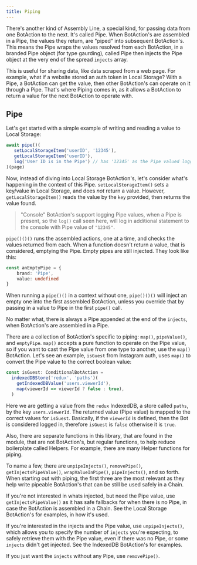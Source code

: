 ---
title: Piping
---

There's another kind of Assembly Line, a special kind, for passing data from one BotAction to the next. It's called Pipe. When BotAction's are assembled in a Pipe, the values they return, are "piped" into subsequent BotAction's. This means the Pipe wraps the values resolved from each BotAction, in a branded Pipe object (for type gaurding), called Pipe then injects the Pipe object at the very end of the spread `injects` array.

This is useful for sharing data, like data scraped from a web page. For example, what if a website stored an auth token in Local Storage? With a Pipe, a BotAction can get the value, then other BotAction's can operate on it through a Pipe. That's where Piping comes in, as it allows a BotAction to return a value for the next BotAction to operate with.

## Pipe

Let's get started with a simple example of writing and reading a value to Local Storage:
```typescript
await pipe()(
   setLocalStorageItem('userID', '12345'),
   getLocalStorageItem('userID'),
   log('User ID is in the Pipe') // has '12345' as the Pipe valued logged to console
)(page)
```
Now, instead of diving into Local Storage BotAction's, let's consider what's happening in the context of this Pipe. `setLocalStorageItem()` sets a key/value in Local Storage, and does *not* return a value. However, `getLocalStorageItem()` reads the value by the `key` provided, then returns the value found. 

> "Console" BotAction's support logging Pipe values, when a Pipe is present, so the `log()` call seen here, will log in additional statement to the console with Pipe value of `"12345"`.

`pipe()()()` runs the assembled actions, one at a time, and checks the values returned from each. When a function doesn't return a value, that is considered, emptying the Pipe. Empty pipes are still injected. They look like this:

```typescript
const anEmptyPipe = {
    brand: 'Pipe',
    value: undefined
}
```
When running a `pipe()()` in a context without one, `pipe()()()` will inject an empty one into the first assembled BotAction, unless you override that by passing in a value to Pipe in the first `pipe()` call.

No matter what, there is always a Pipe appended at the end of the `injects`, when BotAction's are assembled in a Pipe.

There are a collection of BotAction's specific to piping: `map()`, `pipeValue()`, and `emptyPipe`. `map()` accepts a pure function to operate on the Pipe value, so if you want to cast the Pipe value from one type to another, use the `map()` BotAction. Let's see an example, `isGuest` from Instagram auth, uses `map()` to convert the Pipe value to the correct boolean value:
```typescript
const isGuest: ConditionalBotAction = 
  indexedDBStore('redux', 'paths')(
    getIndexedDBValue('users.viewerId'),
    map(viewerId => viewerId ? false : true),
  )
```
Here we are getting a value from the `redux` IndexedDB, a store called `paths`, by the key `users.viewerId`. The returned value (Pipe value) is mapped to the correct values for `isGuest`. Basically, if the `viewerId` is defined, then the Bot is considered logged in, therefore `isGuest` is `false` otherwise it is `true`.

Also, there are separate functions in this library, that are found in the module, that are not BotAction's, but regular functions, to help reduce boilerplate called Helpers. For example, there are many Helper functions for piping.

To name a few, there are `unpipeInjects()`, `removePipe()`, `getInjectsPipeValue()`, `wrapValueInPipe()`, `pipeInjects()`, and so forth. When starting out with piping, the first three are the most relevant as they help write pipeable BotAction's that can be still be used safely in a Chain.

If you're not interested in whats injected, but need the Pipe value, use `getInjectsPipeValue()` as it has safe fallbacks for when there is no Pipe, in case the BotAction is assembled in a Chain. See the Local Storage BotAction's for examples, in how it's used.

If you're interested in the injects and the Pipe value, use `unpipeInjects()`, which allows you to specify the number of `injects` you're expecting, to safely retrieve them with the Pipe value, even if there was no Pipe, or some `injects` didn't get injected. See the IndexedDB BotAction's for examples.

If you just want the `injects` without any Pipe, use `removePipe()`.